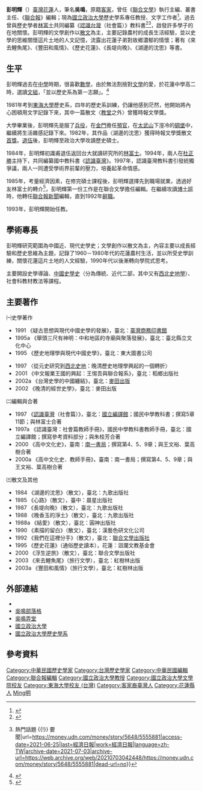 {{Otheruses|彭明輝}}
{{Infobox Officeholder|name=彭明輝<br />|居住地={{TWN}}[[台北市|台北市]]|awards=* 第四屆時報文學獎佳作
* 第五屆時報文學獎散文首獎
* 第十八、十九、二十屆國軍新文藝金像獎
* 中國文藝獎章
* 教育部文藝創作獎第一名|image=|order=|sex=男|birth_date={{birth date|1959|01|20}}|birth_place={{TWN}}[[花蓮縣|花蓮縣]]|Native place=|nationality={{ROC}}|職業=歷史學者、文字工作者|party=|parents=|relatives=|spouse=|children=|profession=|website=|educate=* [[花蓮中學|花蓮中學]]
* [[東海大學_(台灣)|東海大學]]歷史系(1981)
* [[國立政治大學|國立政治大學]]歷史學碩士(1987)、博士(1993)|past=* [[陸軍|陸軍]]飛鷹政戰特遣隊(1981.11~1983.05)
* [[聯合文學|聯合文學]] 主編(1985.06~1989.06)|work=|image width=}}'''彭明輝'''（{{bd|1959年|1月20日|catIdx=Peng彭}}）[[臺灣|臺灣]][[花蓮縣|花蓮]]人，筆名'''吳鳴'''，原籍[[臺灣客家人|客家]]，曾任《[[聯合文學|聯合文學]]》執行主編、叢書主任、《[[聯合報|聯合報]]》編輯；現為[[國立政治大學|國立政治大學]]歷史學系專任教授、文字工作者<ref>{{Cite web|title=來自縱谷的書寫-吳鳴 花東在地作家圖像展開幕|url=https://www.ner.gov.tw/news/5b30b876a706050007f4bff1|access-date=2021-06-25|work=國立教育廣播電台|language=|archive-date=2021-06-25|archive-url=https://web.archive.org/web/20210625052305/https://www.ner.gov.tw/news/5b30b876a706050007f4bff1|dead-url=no}}</ref>。過去曾與歷史學者[[林富士|林富士]]共同編纂《[[認識台灣|認識台灣]]（社會篇）》教科書<ref>{{Cite web|title=曾共同編撰認識台灣教科書 中研院學者林富士辭世享壽61|url=https://tw.news.yahoo.com/%E6%9B%BE%E5%85%B1%E5%90%8C%E7%B7%A8%E6%92%B0%E8%AA%8D%E8%AD%98%E5%8F%B0%E7%81%A3%E6%95%99%E7%A7%91%E6%9B%B8-%E4%B8%AD%E7%A0%94%E9%99%A2%E5%AD%B8%E8%80%85%E6%9E%97%E5%AF%8C%E5%A3%AB%E8%BE%AD%E4%B8%96-033846545.html|access-date=2021-06-25|work=tw.news.yahoo.com|language=zh-TW|archive-date=2021-06-29|archive-url=https://web.archive.org/web/20210629163122/https://tw.news.yahoo.com/%E6%9B%BE%E5%85%B1%E5%90%8C%E7%B7%A8%E6%92%B0%E8%AA%8D%E8%AD%98%E5%8F%B0%E7%81%A3%E6%95%99%E7%A7%91%E6%9B%B8-%E4%B8%AD%E7%A0%94%E9%99%A2%E5%AD%B8%E8%80%85%E6%9E%97%E5%AF%8C%E5%A3%AB%E8%BE%AD%E4%B8%96-033846545.html|dead-url=no}}</ref><ref>{{Cite web|title=林富士研究小歷史 學者彭明輝：貼近台灣社會 {{!}} 熱門話題 {{!}} 要聞|url=https://money.udn.com/money/story/5648/5555881|access-date=2021-06-25|last=經濟日報|work=經濟日報|language=zh-TW|archive-date=2021-07-03|archive-url=https://web.archive.org/web/20210703042448/https://money.udn.com/money/story/5648/5555881|dead-url=no}}</ref>，啟發許多學子的在地關懷。彭明輝的文學創作以[[散文|散文]]為主，主要記錄農村的成長生活經驗，並以史學的思維關懷這片土地的人文記憶，流露出花蓮子弟對故鄉濃郁的情懷；著有《來去鯉魚尾》、《豐田和風情》、《歷史花蓮》、《長堤向晚》、《湖邊的沈思》等書。

== 生平 ==
彭明輝過去在[[中學|中學]]時期，很喜歡[[數學|數學]]，由於無法割捨對[[文學|文學]]的愛，於花蓮中學高二時，選讀[[文組|文組]]，「並以歷史系為第一志願」。<ref>{{Cite web|title=吳鳴－來自縱谷的書寫者|url=https://library.hccc.gov.tw/sp.asp?xdurl=mp200ap/author_cp.asp&mp=20&ctNode=1020&xItem=6938|access-date=2021-06-25|date=2020-04-24|publisher=花蓮文化局圖書館|archive-date=2020-12-01|archive-url=https://web.archive.org/web/20201201025453/http://library.hccc.gov.tw/sp.asp?xdurl=mp200ap%2Fauthor_cp.asp&mp=20&ctNode=1020&xItem=6938|dead-url=no}}</ref>

1981年考到[[東海大學_(台灣)|東海大學]]歷史系，四年的歷史系訓練，仍讓他感到茫然，他開始將內心困頓用文字記錄下來，其中一篇散文〈[[教堂|教堂]]之外〉曾獲時報文學獎。

大學畢業後，彭明輝先是服了[[兵役|兵役]]，在[[金門|金門]]擔任[[預官|預官]]，在[[太武山|太武山]]下溼冷的[[碉堡|碉堡]]中，繼續將生活雜感記錄下來。1982年，其作品〈湖邊的沈思〉獲得時報文學獎散文[[首獎|首獎]]。[[退伍|退伍]]後，彭明輝至政治大學攻讀歷史碩士。

1984年，彭明輝初識甫退伍返回台大就讀研究所的[[林富士|林富士]]。1994年，兩人在[[杜正勝|杜正勝]]主持下，共同編纂國中教科書《[[認識臺灣|認識臺灣]]》。1997年，認識臺灣教科書引發統獨爭議，兩人一同遭受學術界前輩的壓力，培養起革命情感。

1985年，考量經濟因素，在修完碩士課程後，彭明輝選擇先到職場就業，透過好友林富士的轉介<ref>{{Cite web|title=《史原》憶往 ──林富士教授學思訪談|url=http://homepage.ntu.edu.tw/~history/public_html/09newsletter/12/12-03.html|access-date=2021-06-25|date=2012-04|work=homepage.ntu.edu.tw|publisher=臺大歷史系學術通訊|archive-date=2021-06-25|archive-url=https://web.archive.org/web/20210625054133/http://homepage.ntu.edu.tw/~history/public_html/09newsletter/12/12-03.html|dead-url=no}}</ref>，彭明輝第一份工作是在聯合文學擔任編輯。在繼續攻讀[[博士班|博士班]]時，他轉任[[聯合報|聯合報]][[新聞|新聞]]編輯，直到1992年[[辭職|辭職]]。

1993年，彭明輝開始任教。

== 學術專長 ==
彭明輝研究範圍為中國近、現代史學史；文學創作以散文為主，內容主要以成長經驗和歷史思維為主題，記錄了1960－1980年代的花蓮農村生活，並以所受史學訓練，關懷花蓮這片土地的人文經驗，1990年代以後漸轉向學院式思考。

主要開設史學導論、[[中國史學史|中國史學史]]（分為傳統、近代二部，其中又有[[西北史地學|西北史地學]]）、社會科教材教法等課程。

==主要著作==
㈠史學著作
*1991  《疑古思想與現代中國史學的發展》，臺北：[[臺灣商務印書館|臺灣商務印書館]]
*1995a 《舉頭三尺有神明：中和地區的寺廟與聚落發展》，臺北：臺北縣立文化中心
*1995  《歷史地理學與現代中國史學》，臺北：東大圖書公司

*1997 〈從元史研究到[[西北史地|西北史地]]：晚清歷史地理學興起的一個轉折〉
*2001  《中文報業王國的興起：王惕吾與聯合報系》，臺北：稻鄉出版社
*2002a 《台灣史學的中國纏結》，臺北：[[麥田出版|麥田出版]]
*2002  《晚清的經世史學》，臺北：麥田出版

㈡編輯與合著
*1997  《[[認識臺灣|認識臺灣]]（社會篇）》，臺北：[[國立編譯館|國立編譯館]]；國民中學教科書；撰寫5章11節；與林富士合著
*1997a 《認識臺灣：社會篇教師手冊》，國民中學教科書教師手冊，臺北：國立編譯館；撰寫參考資料部分；與朱桂芳合著
*2000  《高中文化史》，臺南：[[南一書局|南一書局]]；撰寫第4、5、9章；與王文裕、葉高樹合著
*2000a 《高中文化史．教師手冊》，臺南：南一書局；撰寫第4、5、9章；與王文裕、葉高樹合著

㈢散文及其他
*1984  《湖邊的沈思》（散文），臺北：九歌出版社
*1985  《心路》（散文），臺中：晨星出版社
*1987  《長堤向晚》（散文），臺北：九歌出版社
*1988  《晚香玉的淨土》（散文），臺北：九歌出版社
*1988a 《結愛》（散文），臺北：圓神出版社
*1990  《素描的留白》（散文），臺北：漢藝色研文化公司
*1992  《我們在這裡分手》（散文），臺北：[[聯合文學出版社|聯合文學出版社]]
*1995  《歷史花蓮》（通俗歷史讀本），花蓮：洄瀾文教基金會
*2000  《浮生逆旅》（散文），臺北：聯合文學出版社
*2003  《來去鯉魚尾》（旅行文學），臺北：紅樹林出版
*2003a 《豐田和風情》（旅行文學），臺北：紅樹林出版

==外部連結==
*{{Facebook|pangmingfui|吳鳴}}
*[https://web.archive.org/web/20141129015309/http://blog.roodo.com/wuming 吳鳴部落格]
*[https://web.archive.org/web/20150628160144/http://blog.wuming-nongtong.com/ 吳鳴弄堂]
*[http://www.nccu.edu.tw/ 國立政治大學]
*[https://web.archive.org/web/20141014084702/http://www.history.nccu.edu.tw/main.php 國立政治大學歷史學系]

== 參考資料 ==
{{DEFAULTSORT:Peng彭}}
[[Category:中華民國歷史學家|Category:中華民國歷史學家]]
[[Category:台灣歷史學家|Category:台灣歷史學家]]
[[Category:中華民國編輯|Category:中華民國編輯]]
[[Category:聯合報編輯|Category:聯合報編輯]]
[[Category:國立政治大學教授|Category:國立政治大學教授]]
[[Category:國立政治大學文學院校友|Category:國立政治大學文學院校友]]
[[Category:東海大學校友_(台灣)|Category:東海大學校友 (台灣)]]
[[Category:客家裔臺灣人|Category:客家裔臺灣人]]
[[Category:花蓮縣人|Category:花蓮縣人]]
[[Category:彭姓|Ming明]]
<references />